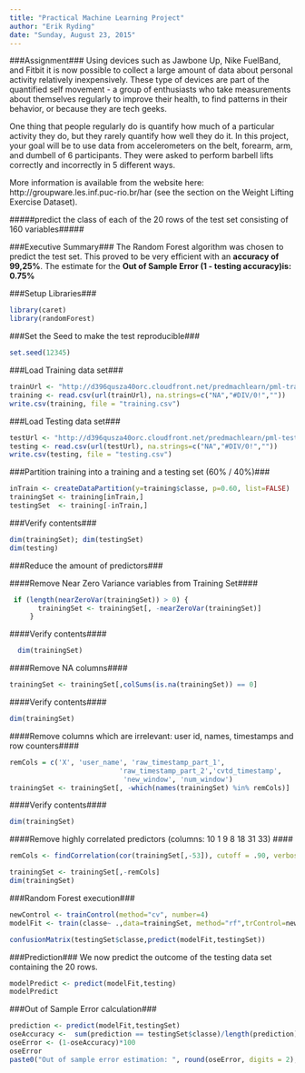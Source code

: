 ```yaml
---
title: "Practical Machine Learning Project"
author: "Erik Ryding"
date: "Sunday, August 23, 2015"
---
```


###Assignment###
Using devices such as Jawbone Up, Nike FuelBand, and Fitbit it is now possible to collect a large amount of data about personal activity relatively inexpensively. These type of devices are part of the quantified self movement - a group of enthusiasts who take measurements about themselves regularly to improve their health, to find patterns in their behavior, or because they are tech geeks. 

One thing that people regularly do is quantify how much of a particular activity they do, but they rarely quantify how well they do it. In this project, your goal will be to use data from accelerometers on the belt, forearm, arm, and dumbell of 6 participants. They were asked to perform barbell lifts correctly and incorrectly in 5 different ways.

More information is available from the website here: http://groupware.les.inf.puc-rio.br/har (see the section on the Weight Lifting Exercise Dataset). 

#####predict the class of each of the 20 rows of the test set consisting of 160 variables#####


###Executive Summary###
The Random Forest algorithm was chosen to predict the test set.
This proved to be very efficient with an **accuracy of 99,25%**.
The estimate for the **Out of Sample Error (1 - testing accuracy)is: 0.75%** 

###Setup Libraries###

```r
library(caret)
library(randomForest)
```

###Set the Seed to make the test reproducible###

```r
set.seed(12345)
```

###Load Training data set###
```r
trainUrl <- "http://d396qusza40orc.cloudfront.net/predmachlearn/pml-training.csv"
training <- read.csv(url(trainUrl), na.strings=c("NA","#DIV/0!",""))
write.csv(training, file = "training.csv")
```

###Load Testing data set### 
```r
testUrl <- "http://d396qusza40orc.cloudfront.net/predmachlearn/pml-testing.csv"
testing <- read.csv(url(testUrl), na.strings=c("NA","#DIV/0!",""))
write.csv(testing, file = "testing.csv")
```

###Partition training into a training and a testing set  (60% / 40%)###
```r
inTrain <- createDataPartition(y=training$classe, p=0.60, list=FALSE)
trainingSet <- training[inTrain,]
testingSet  <- training[-inTrain,]
```
###Verify contents###
```r
dim(trainingSet); dim(testingSet)
dim(testing)
```

###Reduce the amount of predictors###

####Remove Near Zero Variance variables from Training Set####
```r
 if (length(nearZeroVar(trainingSet)) > 0) {
       trainingSet <- trainingSet[, -nearZeroVar(trainingSet)]
     }
```
####Verify contents####
```r
  dim(trainingSet)
```
####Remove NA columns####
```r
trainingSet <- trainingSet[,colSums(is.na(trainingSet)) == 0]
```

####Verify contents####
```r
dim(trainingSet)
```

####Remove columns which are irrelevant: user id, names, timestamps and row counters####
```r
remCols = c('X', 'user_name', 'raw_timestamp_part_1',
                           'raw_timestamp_part_2','cvtd_timestamp',
                            'new_window', 'num_window')
trainingSet <- trainingSet[, -which(names(trainingSet) %in% remCols)]
```
####Verify contents####
```r
dim(trainingSet)
```
####Remove highly correlated predictors (columns: 10  1  9  8 18 31 33) ####
```r
remCols <- findCorrelation(cor(trainingSet[,-53]), cutoff = .90, verbose = TRUE)
```
```r
trainingSet <- trainingSet[,-remCols]
dim(trainingSet)
```
###Random Forest execution###
```r
newControl <- trainControl(method="cv", number=4)
modelFit <- train(classe~ .,data=trainingSet, method="rf",trControl=newControl)

confusionMatrix(testingSet$classe,predict(modelFit,testingSet))
```

###Prediction###
We now predict the outcome of the testing data set containing the 20 rows.
```r
modelPredict <- predict(modelFit,testing)
modelPredict
```

###Out of Sample Error calculation###
```r
prediction <- predict(modelFit,testingSet)
oseAccuracy <-  sum(prediction == testingSet$classe)/length(prediction)
oseError <- (1-oseAccuracy)*100
oseError
paste0("Out of sample error estimation: ", round(oseError, digits = 2), "%")
```